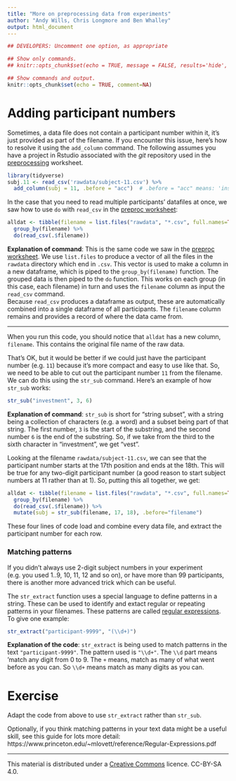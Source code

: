 ```yaml
---
title: "More on preprocessing data from experiments"
author: "Andy Wills, Chris Longmore and Ben Whalley"
output: html_document
---
```


```r
## DEVELOPERS: Uncomment one option, as appropriate

## Show only commands.
## knitr::opts_chunk$set(echo = TRUE, message = FALSE, results='hide', fig.keep = 'none', comment=NA)

## Show commands and output.
knitr::opts_chunk$set(echo = TRUE, comment=NA)
```

# Adding participant numbers

Sometimes, a data file does not contain a participant number within it, it's just provided as part of the filename. If you encounter this issue, here's how to resolve it using the `add_column` command. The following assumes you have a project in Rstudio associated with the _git_ repository used in the [preprocessing](preproc.html) worksheet.

```r
library(tidyverse)
subj.11 <- read_csv('rawdata/subject-11.csv') %>%
  add_column(subj = 11, .before = "acc")  # .before = "acc" means: 'insert the new column before the existing column called "acc"'
```

In the case that you need to read multiple participants' datafiles at once, we saw how to use `do` with `read_csv` in the [preproc worksheet](preproc.html):

```r
alldat <- tibble(filename = list.files("rawdata", "*.csv", full.names=TRUE)) %>% 
  group_by(filename) %>% 
  do(read_csv(.$filename))
```


**Explanation of command**: This is the same code we saw in the [preproc worksheet](preproc.html). We use `list.files` to produce a vector of all the files in the `rawdata` directory which end in `.csv`.  This vector is used to make a column in a new dataframe, which is piped to the `group_by(filename)` function.
The grouped data is then piped to the `do` function. This works on each group (in this case, each filename) in turn and uses the `filename` column as input the `read_csv` command.  
Because `read_csv` produces a dataframe as output, these are automatically combined into a single dataframe of all participants. The `filename` column remains and provides a record of where the data came from.

---

When you run this code, you should notice that `alldat` has a new column, `filename`. This contains the original file name of the raw data.

That's OK, but it would be better if we could just have the participant number (e.g. `11`) because it's more compact and easy to use like that. So, we need to be able to cut out the participant number `11` from the filename. We can do this using the `str_sub` command. Here's an example of how `str_sub` works:

```r
str_sub("investment", 3, 6)
```

**Explanation of command**: `str_sub` is short for "string subset", with a string being a collection of characters (e.g. a word) and a subset being part of that string. The first number, `3` is the start of the substring, and the second number `6` is the end of the substring. So, if we take from the third to the sixth character in "investment", we get "vest".

Looking at the filename `rawdata/subject-11.csv`, we can see that the participant number starts at the 17th position and ends at the 18th. This will be true for any two-digit participant number (a good reason to start subject numbers at 11 rather than at 1). So, putting this all together, we get:

```r
alldat <- tibble(filename = list.files("rawdata", "*.csv", full.names=TRUE)) %>% 
  group_by(filename) %>% 
  do(read_csv(.$filename)) %>% 
  mutate(subj = str_sub(filename, 17, 18), .before="filename")
```

These four lines of code load and combine every data file, and extract the participant number for each row.


### Matching patterns

If you didn't always use 2-digit subject numbers in your experiment (e.g. you used 1..9, 10, 11, 12 and so on), or have more than 99 participants, there is another more advanced trick which can be useful.

The `str_extract` function uses a special language to define patterns in a string. These can be used to identify and extact regular or repeating patterns in your filenames. These patterns are called [regular expressions](https://www.princeton.edu/~mlovett/reference/Regular-Expressions.pdf). To give one example:

```r
str_extract("participant-9999", "(\\d+)")
```

**Explanation of the code**: `str_extract` is being used to match patterns in the text `"participant-9999"`. The pattern used is `"\\d+"`. The `\\d` part means 'match any digit from 0 to 9. The `+` means, match as many of what went before as you can. So `\\d+` means match as many digits as you can.


# Exercise

Adapt the code from above to use `str_extract` rather than `str_sub`.

Optionally, if you think matching patterns in your text data might be a useful skill, see this guide for lots more detail: https://www.princeton.edu/~mlovett/reference/Regular-Expressions.pdf


___

This material is distributed under a [Creative Commons](https://creativecommons.org/) licence. CC-BY-SA 4.0.
